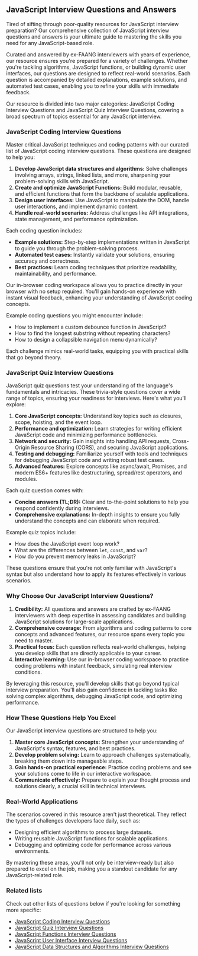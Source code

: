 ## JavaScript Interview Questions and Answers

Tired of sifting through poor-quality resources for JavaScript interview preparation? Our comprehensive collection of JavaScript interview questions and answers is your ultimate guide to mastering the skills you need for any JavaScript-based role.

Curated and answered by ex-FAANG interviewers with years of experience, our resource ensures you're prepared for a variety of challenges. Whether you're tackling algorithms, JavaScript functions, or building dynamic user interfaces, our questions are designed to reflect real-world scenarios. Each question is accompanied by detailed explanations, example solutions, and automated test cases, enabling you to refine your skills with immediate feedback.

Our resource is divided into two major categories: JavaScript Coding Interview Questions and JavaScript Quiz Interview Questions, covering a broad spectrum of topics essential for any JavaScript interview.

### JavaScript Coding Interview Questions

Master critical JavaScript techniques and coding patterns with our curated list of JavaScript coding interview questions. These questions are designed to help you:

1. **Develop JavaScript data structures and algorithms:** Solve challenges involving arrays, strings, linked lists, and more, sharpening your problem-solving skills with JavaScript.
2. **Create and optimize JavaScript Functions:** Build modular, reusable, and efficient functions that form the backbone of scalable applications.
3. **Design user interfaces:** Use JavaScript to manipulate the DOM, handle user interactions, and implement dynamic content.
4. **Handle real-world scenarios:** Address challenges like API integrations, state management, and performance optimization.

Each coding question includes:

- **Example solutions:** Step-by-step implementations written in JavaScript to guide you through the problem-solving process.
- **Automated test cases:** Instantly validate your solutions, ensuring accuracy and correctness.
- **Best practices:** Learn coding techniques that prioritize readability, maintainability, and performance.

Our in-browser coding workspace allows you to practice directly in your browser with no setup required. You'll gain hands-on experience with instant visual feedback, enhancing your understanding of JavaScript coding concepts.

Example coding questions you might encounter include:

- How to implement a custom debounce function in JavaScript?
- How to find the longest substring without repeating characters?
- How to design a collapsible navigation menu dynamically?

Each challenge mimics real-world tasks, equipping you with practical skills that go beyond theory.

### JavaScript Quiz Interview Questions

JavaScript quiz questions test your understanding of the language's fundamentals and intricacies. These trivia-style questions cover a wide range of topics, ensuring your readiness for interviews. Here's what you'll explore:

1. **Core JavaScript concepts:** Understand key topics such as closures, scope, hoisting, and the event loop.
2. **Performance and optimization:** Learn strategies for writing efficient JavaScript code and minimizing performance bottlenecks.
3. **Network and security:** Gain insights into handling API requests, Cross-Origin Resource Sharing (CORS), and securing JavaScript applications.
4. **Testing and debugging:** Familiarize yourself with tools and techniques for debugging JavaScript code and writing robust test cases.
5. **Advanced features:** Explore concepts like async/await, Promises, and modern ES6+ features like destructuring, spread/rest operators, and modules.

Each quiz question comes with:

- **Concise answers (TL;DR):** Clear and to-the-point solutions to help you respond confidently during interviews.
- **Comprehensive explanations:** In-depth insights to ensure you fully understand the concepts and can elaborate when required.

Example quiz topics include:

- How does the JavaScript event loop work?
- What are the differences between `let`, `const`, and `var`?
- How do you prevent memory leaks in JavaScript?

These questions ensure that you're not only familiar with JavaScript's syntax but also understand how to apply its features effectively in various scenarios.

### **Why Choose Our JavaScript Interview Questions?**

1. **Credibility:** All questions and answers are crafted by ex-FAANG interviewers with deep expertise in assessing candidates and building JavaScript solutions for large-scale applications.
2. **Comprehensive coverage:** From algorithms and coding patterns to core concepts and advanced features, our resource spans every topic you need to master.
3. **Practical focus:** Each question reflects real-world challenges, helping you develop skills that are directly applicable to your career.
4. **Interactive learning:** Use our in-browser coding workspace to practice coding problems with instant feedback, simulating real interview conditions.

By leveraging this resource, you'll develop skills that go beyond typical interview preparation. You'll also gain confidence in tackling tasks like solving complex algorithms, debugging JavaScript code, and optimizing performance.

### How These Questions Help You Excel

Our JavaScript interview questions are structured to help you:

1. **Master core JavaScript concepts:** Strengthen your understanding of JavaScript's syntax, features, and best practices.
2. **Develop problem solving:** Learn to approach challenges systematically, breaking them down into manageable steps.
3. **Gain hands-on practical experience:** Practice coding problems and see your solutions come to life in our interactive workspace.
4. **Communicate effectively:** Prepare to explain your thought process and solutions clearly, a crucial skill in technical interviews.

### Real-World Applications

The scenarios covered in this resource aren't just theoretical. They reflect the types of challenges developers face daily, such as:

- Designing efficient algorithms to process large datasets.
- Writing reusable JavaScript functions for scalable applications.
- Debugging and optimizing code for performance across various environments.

By mastering these areas, you'll not only be interview-ready but also prepared to excel on the job, making you a standout candidate for any JavaScript-related role.

### Related lists

Check out other lists of questions below if you're looking for something more specific:

- [JavaScript Coding Interview Questions](/questions/javascript-coding-interview-questions)
- [JavaScript Quiz Interview Questions](/questions/javascript-quiz-interview-questions)
- [JavaScript Functions Interview Questions](/questions/javascript-functions-interview-questions)
- [JavaScript User Interface Interview Questions](/questions/javascript-ui-interview-questions)
- [JavaScript Data Structures and Algorithms Interview Questions](/questions/javascript-dsa-interview-questions)
